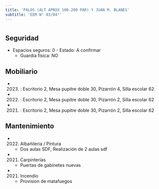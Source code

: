 ```yaml
---
title: 'PALOS (ALT APROX 100-200 PAR) Y JUAN M. BLANES'
subtitle: 'EEM N° 03/04°'
---
```


#


## Seguridad

*  Espacios seguros: 0 - Estado: A confirmar 
    + Guardia física: NO





## Mobiliario

*  (2023) : Escritorio 2, Mesa pupitre doble 30, Pizarrón 4, Silla escolar 62 

*  (2022) : Escritorio 2, Mesa pupitre doble 30, Pizarrón 2, Silla escolar 62 

*  (2021) : Escritorio 2, Mesa pupitre doble 30, Pizarrón 2, Silla escolar 62 





## Mantenimiento

*  (2022) Albañileria / Pintura 
    + Dos aulas SDF, Realización de 2 aulas sdf

*  (2021) Carpinterías 
    + Puertas de gabinetes nuevas

*  (2021) Incendio 
    + Provision de matafuegos




